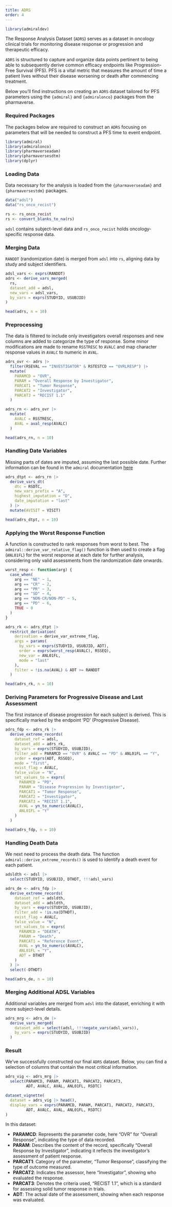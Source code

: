 ```yaml
---
title: ADRS
order: 4
---
```


```r
library(admiraldev)
```

The Response Analysis Dataset (`ADRS`) serves as a dataset in oncology clinical trials for monitoring disease response or progression and therapeutic efficacy. 

`ADRS` is structured to capture and organize data points pertinent to being able to subsequently derive common efficacy endpoints like Progression-Free Survival (PFS). PFS is a vital metric that measures the amount of time a patient lives without their disease worsening or death after commencing treatment.
 
Below you'll find instructions on creating an `ADRS` dataset tailored for PFS parameters using the `{admiral}` and `{admiralonco}` packages from the pharmaverse. 

### Required Packages
The packages below are required to construct an `ADRS` focusing on parameters that will be needed to construct a PFS time to event endpoint. 
```r
library(admiral)
library(admiralonco)
library(pharmaverseadam)
library(pharmaversesdtm)
library(dplyr)
```

### Loading Data
Data necessary for the analysis is loaded from the `{pharmaverseadam}` and `{pharmaversestdm}` packages. 
```r
data("adsl")
data("rs_onco_recist")

rs <- rs_onco_recist
rs <- convert_blanks_to_na(rs)
```

`adsl` contains subject-level data and `rs_onco_recist` holds oncology-specific response data.

### Merging Data
`RANDDT` (randomization date) is merged  from `adsl` into `rs`, aligning data by study and subject identifiers. 
```r
adsl_vars <- exprs(RANDDT)
adrs <- derive_vars_merged(
  rs,
  dataset_add = adsl,
  new_vars = adsl_vars,
  by_vars = exprs(STUDYID, USUBJID)
)
```

```r
head(adrs, n = 10)
```

### Preprocessing 
The data is filtered to include only investigators overall responses and new columns are added to categorize the type of response. Some minor modifications are made to rename `RSSTRESC` to `AVALC` and map character response values in `AVALC` to numeric in `AVAL`.
```r
adrs_ovr <- adrs |>
  filter(RSEVAL == "INVESTIGATOR" & RSTESTCD == "OVRLRESP") |>
  mutate(
    PARAMCD = "OVR",
    PARAM = "Overall Response by Investigator",
    PARCAT1 = "Tumor Response",
    PARCAT2 = "Investigator",
    PARCAT3 = "RECIST 1.1"
  )

adrs_rn <- adrs_ovr |>
  mutate(
    AVALC = RSSTRESC,
    AVAL = aval_resp(AVALC)
  )
```

```r
head(adrs_rn, n = 10)
```

### Handling Date Variables
Missing parts of dates are imputed, assuming the last possible date. Further information can be found in the `admiral` documentation [here](https://pharmaverse.github.io/admiral/reference/derive_vars_dt.html)

```r
adrs_dtpt <- adrs_rn |>
  derive_vars_dt(
    dtc = RSDTC,
    new_vars_prefix = "A",
    highest_imputation = "D",
    date_imputation = "last"
  ) |>
  mutate(AVISIT = VISIT)
```

```r
head(adrs_dtpt, n = 10)
```

### Applying the Worst Response Function
A function is constructed to rank responses from worst to best. The `admiral::derive_var_relative_flag()` function is then used to create a flag (`ANL01FL`) for the worst response at each date for further analysis, considering only valid assessments from the randomization date onwards. 

```r
worst_resp <- function(arg) {
  case_when(
    arg == "NE" ~ 1,
    arg == "CR" ~ 2,
    arg == "PR" ~ 3,
    arg == "SD" ~ 4,
    arg == "NON-CR/NON-PD" ~ 5,
    arg == "PD" ~ 6,
    TRUE ~ 0
  )
}

adrs_rk <- adrs_dtpt |>
  restrict_derivation(
    derivation = derive_var_extreme_flag,
    args = params(
      by_vars = exprs(STUDYID, USUBJID, ADT),
      order = exprs(worst_resp(AVALC), RSSEQ),
      new_var = ANL01FL,
      mode = "last"
    ),
    filter = !is.na(AVAL) & ADT >= RANDDT
  )
```

```r
head(adrs_rk, n = 10)
```

### Deriving Parameters for Progressive Disease and Last Assessment 
The first instance of disease progression for each subject is derived. This is specifically marked by the endpoint 'PD' (Progressive Disease). 
```r
adrs_fdp <- adrs_rk |>
  derive_extreme_records(
    dataset_ref = adsl,
    dataset_add = adrs_rk,
    by_vars = exprs(STUDYID, USUBJID),
    filter_add = PARAMCD == "OVR" & AVALC == "PD" & ANL01FL == "Y",
    order = exprs(ADT, RSSEQ),
    mode = "first",
    exist_flag = AVALC,
    false_value = "N",
    set_values_to = exprs(
      PARAMCD = "PD",
      PARAM = "Disease Progression by Investigator",
      PARCAT1 = "Tumor Response",
      PARCAT2 = "Investigator",
      PARCAT3 = "RECIST 1.1",
      AVAL = yn_to_numeric(AVALC),
      ANL01FL = "Y"
    )
  )
```

```r
head(adrs_fdp, n = 10)
```

### Handling Death Data
We next need to process the death data. The function `admiral::derive_extreme_records()` is used to identify a death event for each patient.
```r
adsldth <- adsl |>
  select(STUDYID, USUBJID, DTHDT, !!!adsl_vars)

adrs_de <- adrs_fdp |>
  derive_extreme_records(
    dataset_ref = adsldth,
    dataset_add = adsldth,
    by_vars = exprs(STUDYID, USUBJID),
    filter_add = !is.na(DTHDT),
    exist_flag = AVALC,
    false_value = "N",
    set_values_to = exprs(
      PARAMCD = "DEATH",
      PARAM = "Death",
      PARCAT1 = "Reference Event",
      AVAL = yn_to_numeric(AVALC),
      ANL01FL = "Y",
      ADT = DTHDT
    )
  ) |>
  select(-DTHDT)
```

```r
head(adrs_de, n = 10)
```

### Merging Additional ADSL Variables
Additional variables are merged from `adsl` into the dataset, enriching it with more subject-level details. 
```r
adrs_mrg <- adrs_de |>
  derive_vars_merged(
    dataset_add = select(adsl, !!!negate_vars(adsl_vars)),
    by_vars = exprs(STUDYID, USUBJID)
  )
```

### Result
We've successfully constructed our final `ADRS` dataset. Below, you can find a selection of columns that contain the most critical information.

```r
adrs_vig <- adrs_mrg |> 
  select(PARAMCD, PARAM, PARCAT1, PARCAT2, PARCAT3,
         ADT, AVALC, AVAL, ANL01FL, RSDTC)

dataset_vignette(
  dataset = adrs_vig |> head(),
  display_vars = exprs(PARAMCD, PARAM, PARCAT1, PARCAT2, PARCAT3,
         ADT, AVALC, AVAL, ANL01FL, RSDTC) 
)
```

In this dataset: 

- **PARAMCD**: Represents the parameter code, here "OVR" for "Overall Response", indicating the type of data recorded.
- **PARAM**: Describes the content of the record, specifically "Overall Response by Investigator", indicating it reflects the investigator's assessment of patient response.
- **PARCAT1**: Category of the parameter, "Tumor Response", classifying the type of outcome measured.
- **PARCAT2**: Indicates the assessor, here "Investigator", showing who evaluated the response.
- **PARCAT3**: Denotes the criteria used, "RECIST 1.1", which is a standard for assessing solid tumor response in trials.
- **ADT**: The actual date of the assessment, showing when each response was evaluated. 
